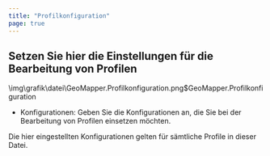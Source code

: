 ```yaml
---
title: "Profilkonfiguration"
page: true
---
```

## Setzen Sie hier die Einstellungen f&#252;r die Bearbeitung von Profilen
<GeoMapper>
<Image>\img\grafik\datei\GeoMapper.Profilkonfiguration.png$GeoMapper.Profilkonfiguration</Image>


- <Bold> Konfigurationen: </Bold> Geben Sie die Konfigurationen an, die Sie bei der Bearbeitung von Profilen einsetzen m&#246;chten. 




<Success>
Die hier eingestellten Konfigurationen gelten f&#252;r s&#228;mtliche Profile in dieser Datei.
</Success>

</GeoMapper>
